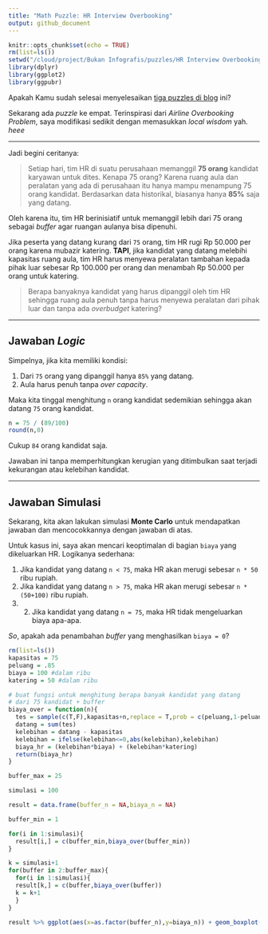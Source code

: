 ```yaml
---
title: "Math Puzzle: HR Interview Overbooking"
output: github_document
---
```


```r
knitr::opts_chunk$set(echo = TRUE)
rm(list=ls())
setwd("/cloud/project/Bukan Infografis/puzzles/HR Interview Overbooking")
library(dplyr)
library(ggplot2)
library(ggpubr)
```

Apakah Kamu sudah selesai menyelesaikan [tiga puzzles di blog](https://ikanx101.github.io/tags/#monte-carlo) ini?

Sekarang ada _puzzle_ ke empat. Terinspirasi dari _Airline Overbooking Problem_, saya modifikasi sedikit dengan memasukkan _local wisdom_ yah. _heee_

____

Jadi begini ceritanya:

> Setiap hari, tim HR di suatu perusahaan memanggil __75 orang__ kandidat karyawan untuk dites. Kenapa 75 orang? Karena ruang aula dan peralatan yang ada di perusahaan itu hanya mampu menampung 75 orang kandidat. Berdasarkan data historikal, biasanya hanya __85%__ saja yang datang.

Oleh karena itu, tim HR berinisiatif untuk memanggil lebih dari 75 orang sebagai _buffer_ agar ruangan aulanya bisa dipenuhi.

Jika peserta yang datang kurang dari `75` orang, tim HR rugi Rp 50.000 per orang karena mubazir katering. __TAPI__, jika kandidat yang datang melebihi kapasitas ruang aula, tim HR harus menyewa peralatan tambahan kepada pihak luar sebesar Rp 100.000 per orang dan menambah Rp 50.000 per orang untuk katering.

> Berapa banyaknya kandidat yang harus dipanggil oleh tim HR sehingga ruang aula penuh tanpa harus menyewa peralatan dari pihak luar dan tanpa ada _overbudget_ katering?

_____

## Jawaban _Logic_

Simpelnya, jika kita memiliki kondisi:

1. Dari `75` orang yang dipanggil hanya `85%` yang datang.
2. Aula harus penuh tanpa _over capacity_.

Maka kita tinggal menghitung `n` orang kandidat sedemikian sehingga akan datang `75` orang kandidat.

```r
n = 75 / (89/100)
round(n,0)
```

Cukup `84` orang kandidat saja.

Jawaban ini tanpa memperhitungkan kerugian yang ditimbulkan saat terjadi kekurangan atau kelebihan kandidat.

____

## Jawaban Simulasi

Sekarang, kita akan lakukan simulasi __Monte Carlo__ untuk mendapatkan jawaban dan mencocokkannya dengan jawaban di atas.

Untuk kasus ini, saya akan mencari keoptimalan di bagian `biaya` yang dikeluarkan HR. Logikanya sederhana:

1. Jika kandidat yang datang `n < 75`, maka HR akan merugi sebesar `n * 50` ribu rupiah.
2. Jika kandidat yang datang `n > 75`, maka HR akan merugi sebesar `n * (50+100)` ribu rupiah.
3. 2. Jika kandidat yang datang `n = 75`, maka HR tidak mengeluarkan biaya apa-apa.

_So_, apakah ada penambahan _buffer_ yang menghasilkan `biaya = 0`?

```r
rm(list=ls())
kapasitas = 75
peluang = .85
biaya = 100 #dalam ribu
katering = 50 #dalam ribu

# buat fungsi untuk menghitung berapa banyak kandidat yang datang
# dari 75 kandidat + buffer
biaya_over = function(n){
  tes = sample(c(T,F),kapasitas+n,replace = T,prob = c(peluang,1-peluang))
  datang = sum(tes)
  kelebihan = datang - kapasitas
  kelebihan = ifelse(kelebihan<=0,abs(kelebihan),kelebihan)
  biaya_hr = (kelebihan*biaya) + (kelebihan*katering)
  return(biaya_hr)
}

buffer_max = 25

simulasi = 100

result = data.frame(buffer_n = NA,biaya_n = NA)

buffer_min = 1

for(i in 1:simulasi){
  result[i,] = c(buffer_min,biaya_over(buffer_min))
}

k = simulasi+1
for(buffer in 2:buffer_max){
  for(i in 1:simulasi){
  result[k,] = c(buffer,biaya_over(buffer))
  k = k+1
  }
}

result %>% ggplot(aes(x=as.factor(buffer_n),y=biaya_n)) + geom_boxplot()
```